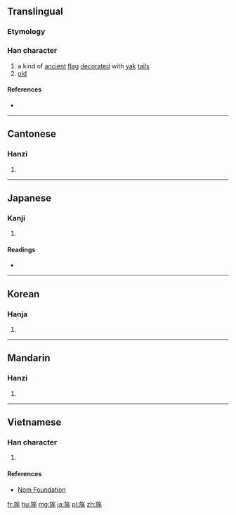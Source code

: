 ==Translingual==

===Etymology===
{{Han compound|㫃|毛|c1=s|c2=p|ls=psc}}

===Han character===
{{Han char|rn=70|rad=方|as=06|sn=10|four=0821<sub>4</sub>|canj=卜尸人竹山 (YSOHU)|ids=⿸⿰[[方]][[𠂉]][[毛]]}}

# a kind of [[ancient]] [[flag]] [[decorate]]d with [[yak]] [[tail]]s
# [[old]]

====References====
* {{Han ref|kx=0482.180|dkj=13642|dj=0844.120|hdz=32177.060|uh=65C4|ud=26052|bh=D1D1|bd=53713}}

----

==Cantonese==

===Hanzi===
{{yue-hanzi|jyut=[[mou4]], [[mou6]]|y=mou4, mou6}}

# {{defn|lang=yue|sort=方06}}

----

==Japanese==

===Kanji===
{{ja-kanji|grade=|rs=方06}}

# {{defn|lang=ja|sort=方06}}

====Readings====
* {{ja-readings|goon=[[もう]] (mō)|kanon=[[ぼう]] (bō)|kun=[[はたかざり]] (hatakazari), [[おいぼれ]] (oibore)}}

----

==Korean==

===Hanja===
{{ko-hanja|hangeul=모|eumhun=|rv=mo|mr=mo|y=mo}}

# {{defn|lang=ko|sort=方06}}

----

==Mandarin==

===Hanzi===
{{cmn-hanzi|pin=[[máo]] ([[mao2]])|wg=mao<sup>2</sup>}}

# {{defn|lang=cmn|sort=方06}}

----

==Vietnamese==

===Han character===
{{vi-readings|rs=方06| hanviet = mao}}

# {{defn|lang=vi|sort=方06}}

====References====
*[http://nomfoundation.org/common/nom_details.php?codepoint=65c4 Nom Foundation]

[[fr:旄]]
[[hu:旄]]
[[mg:旄]]
[[ja:旄]]
[[pl:旄]]
[[zh:旄]]